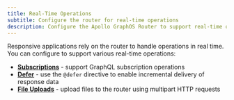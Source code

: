 ```yaml
---
title: Real-Time Operations
subtitle: Configure the router for real-time operations
description: Configure the Apollo GraphOS Router to support real-time operations, including subscriptions, defer directive, and file uploads.
---
```


Responsive applications rely on the router to handle operations in real time. You can configure to support various real-time operations:

- [**Subscriptions**](/graphos/routing/operations/subscriptions) - support GraphQL subscription operations
- [**Defer**](/graphos/routing/operations/defer) - use the `@defer` directive to enable incremental delivery of response data
- [**File Uploads**](/graphos/routing/operations/file-upload) - upload files to the router using multipart HTTP requests
